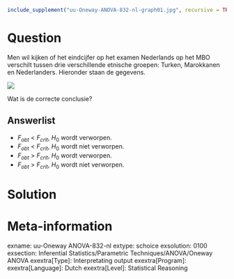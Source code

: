 ```{r, echo = FALSE, results = "hide"}
include_supplement("uu-Oneway-ANOVA-832-nl-graph01.jpg", recursive = TRUE)
```
Question
========
Men wil kijken of het eindcijfer op het examen Nederlands op het MBO verschilt tussen drie verschillende etnische groepen: Turken, Marokkanen en Nederlanders. Hieronder staan de gegevens.

![](uu-Oneway-ANOVA-832-nl-graph01.jpg)

Wat is de correcte conclusie?

Answerlist
----------
* $F_{obt}$ < $F_{crit}$, $H_{0}$ wordt verworpen.
* $F_{obt}$ < $F_{crit}$, $H_{0}$ wordt niet verworpen.
* $F_{obt}$ > $F_{crit}$, $H_{0}$ wordt verworpen.
* $F_{obt}$ > $F_{crit}$, $H_{0}$ wordt niet verworpen.


Solution
========



Meta-information
================
exname: uu-Oneway ANOVA-832-nl
extype: schoice
exsolution: 0100
exsection: Inferential Statistics/Parametric Techniques/ANOVA/Oneway ANOVA
exextra[Type]: Interpretating output
exextra[Program]: 
exextra[Language]: Dutch
exextra[Level]: Statistical Reasoning